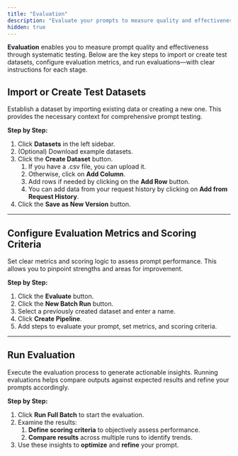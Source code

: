 ```yaml
---
title: "Evaluation"
description: "Evaluate your prompts to measure quality and effectiveness through systematic testing."
hidden: true
---
```


**Evaluation** enables you to measure prompt quality and effectiveness through systematic testing. Below are the key steps to import or create test datasets, configure evaluation metrics, and run evaluations—with clear instructions for each stage.

## Import or Create Test Datasets

Establish a dataset by importing existing data or creating a new one. This provides the necessary context for comprehensive prompt testing.

**Step by Step:**

1. Click **Datasets** in the left sidebar.
2. (Optional) Download example datasets.
3. Click the **Create Dataset** button.
   1. If you have a .csv file, you can upload it.
   2. Otherwise, click on **Add Column**.
   3. Add rows if needed by clicking on the **Add Row** button.
   4. You can add data from your request history by clicking on **Add from Request History**.
4. Click the **Save as New Version** button.

---

## Configure Evaluation Metrics and Scoring Criteria

Set clear metrics and scoring logic to assess prompt performance. This allows you to pinpoint strengths and areas for improvement.

**Step by Step:**

1. Click the **Evaluate** button.
2. Click the **New Batch Run** button.
3. Select a previously created dataset and enter a name.
4. Click **Create Pipeline**.
5. Add steps to evaluate your prompt, set metrics, and scoring criteria.

---

## Run Evaluation

Execute the evaluation process to generate actionable insights. Running evaluations helps compare outputs against expected results and refine your prompts accordingly.

**Step by Step:**

1. Click **Run Full Batch** to start the evaluation.
2. Examine the results:
   1. **Define scoring criteria** to objectively assess performance.
   2. **Compare results** across multiple runs to identify trends.
3. Use these insights to **optimize** and **refine** your prompt.
